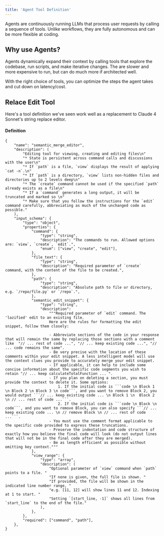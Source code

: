 ```yaml
---
title: 'Agent Tool Definition'
---
```


Agents are continuously running LLMs that process user requests by calling a sequence of tools. Unlike workflows, they are fully autonomous and can be more flexible at coding.

## Why use Agents?

Agents dynamically expand their context by calling tools that explore the codebase, run scripts, and make iterative changes. The are slower and more expensive to run, but can do much more if architected well.

With the right choice of tools, you can optimize the steps the agent takes and cut down on latency/cost.

## Relace Edit Tool

Here's a tool definition we've seen work well as a replacement to Claude 4 Sonnet's string replace editor.

#### Definition

````
{
    "name": "semantic_merge_editor",
    "description": (
        "Editing tool for viewing, creating and editing files\n"
        "* State is persistent across command calls and discussions with the user\n"
        "* If `path` is a file, `view` displays the result of applying `cat -n`.\n"
        "* If `path` is a directory, `view` lists non-hidden files and directories up to 2 levels deep\n"
        "* The `create` command cannot be used if the specified `path` already exists as a file\n"
        "* If a `command` generates a long output, it will be truncated and marked so \n"
        "* Make sure that you follow the instructions for the `edit` command carefully, abbreviating as much of the unchanged code as possible."
    ),
    "input_schema": {
        "type": "object",
        "properties": {
            "command": {
                "type": "string",
                "description": "The commands to run. Allowed options are: `view`, `create`, `edit`.",
                "enum": ["view", "create", "edit"],
            },
            "file_text": {
                "type": "string",
                "description": "Required parameter of `create` command, with the content of the file to be created.",
            },
            "path": {
                "type": "string",
                "description": "Absolute path to file or directory, e.g. `/repo/file.py` or `/repo`.",
            },
            "semantic_edit_snippet": {
                "type": "string",
                "description":
                    """Required parameter of `edit` command. The 'lazified' edit to an existing file.
                    Here are the rules for formatting the edit snippet, follow them closely:

                    - Abbreviate sections of the code in your response that will remain the same by replacing those sections with a comment like  "// ... rest of code ...", "// ... keep existing code ...", "// ... code remains the same".
                    - Be very precise with the location of these comments within your edit snippet. A less intelligent model will use the context clues you provide to accurately merge your edit snippet.
                    - If applicable, it can help to include some concise information about the specific code segments you wish to retain "// ... keep calculateTotalFunction ... ".
                    - If you plan on deleting a section, you must provide the context to delete it. Some options:
                        1. If the initial code is ```code \n Block 1 \n Block 2 \n Block 3 \n code```, and you want to remove Block 2, you would output ```// ... keep existing code ... \n Block 1 \n  Block 2 \n // ... rest of code ...```.
                        2. If the initial code is ```code \n Block \n code```, and you want to remove Block, you can also specify ```// ... keep existing code ... \n // remove Block \n // ... rest of code ...```.
                    - You must use the comment format applicable to the specific code provided to express these truncations.
                    - Preserve the indentation and code structure of exactly how you believe the final code will look (do not output lines that will not be in the final code after they are merged).
                    - Be as length efficient as possible without omitting key context."""
            },
            "view_range": {
                "type": "array",
                "description": (
                    "Optional parameter of `view` command when `path` points to a file. "
                    "If none is given, the full file is shown. "
                    "If provided, the file will be shown in the indicated line number range, "
                    "e.g. [11, 12] will show lines 11 and 12. Indexing at 1 to start. "
                    "Setting `[start_line, -1]` shows all lines from `start_line` to the end of the file."
                ),
            },
        },
        "required": ["command", "path"],
    },
}
````
